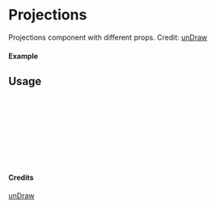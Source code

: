 
<Meta of={Projections} title="unDraw/Projections" />

# Projections

Projections component with different props.
Credit: [unDraw](https://undraw.co/illustrations)

#### Example

<Canvas of={Projections.Primary} />

## Usage

```ts
import { Projections } from "yadl-ui";

const Example = () => {
  return (
      <Projections />
  );
};

export default Example;
```

#### Credits
[unDraw](https://undraw.co/illustrations)
